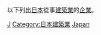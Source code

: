 {{Commonscat|Construction companies of Japan}}
以下列出[[日本|日本]]從事[[建築業|建築業]]的[[企業|企業]]。

[[Category:各行業日本公司|J]]
[[Category:日本建築業|Category:日本建築業]]
[[Category:各国建筑公司|Japan]]